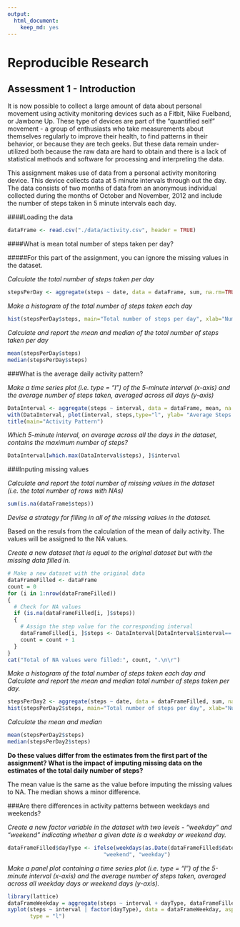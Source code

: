 ```yaml
---
output:
  html_document:
    keep_md: yes
---
```

Reproducible Research
=====================




Assessment 1 - Introduction
----------------------------


It is now possible to collect a large amount of data about personal movement using activity monitoring devices such as a Fitbit, Nike Fuelband, or Jawbone Up. These type of devices are part of the "quantified self" movement - a group of enthusiasts who take measurements about themselves regularly to improve their health, to find patterns in their behavior, or because they are tech geeks. But these data remain under-utilized both because the raw data are hard to obtain and there is a lack of statistical methods and software for processing and interpreting the data.

This assignment makes use of data from a personal activity monitoring device. This device collects data at 5 minute intervals through out the day. The data consists of two months of data from an anonymous individual collected during the months of October and November, 2012 and include the number of steps taken in 5 minute intervals each day.


####Loading the data

```r

dataFrame <- read.csv("./data/activity.csv", header = TRUE)

```



####What is mean total number of steps taken per day?

#####For this part of the assignment, you can ignore the missing values in the dataset.

*Calculate the total number of steps taken per day*

```r

stepsPerDay <- aggregate(steps ~ date, data = dataFrame, sum, na.rm=TRUE)

```

*Make a histogram of the total number of steps taken each day*

```r

hist(stepsPerDay$steps, main="Total number of steps per day", xlab="Number of steps", ylab= "Frequency in minutes", plot=TRUE)

```

*Calculate and report the mean and median of the total number of steps taken per day*

```r
mean(stepsPerDay$steps)
median(stepsPerDay$steps)
```

###What is the average daily activity pattern?


*Make a time series plot (i.e. type = "l") of the 5-minute interval (x-axis) and the average number of steps taken, averaged across all days (y-axis)*
```r
DataInterval <- aggregate(steps ~ interval, data = dataFrame, mean, na.rm=TRUE)
with(DataInterval, plot(interval, steps,type="l", ylab= "Average Steps x Day", xlab="5 min Interval", col="blue"))
title(main="Activity Pattern")
```

*Which 5-minute interval, on average across all the days in the dataset, contains the maximum number of steps?*
```r
DataInterval[which.max(DataInterval$steps), ]$interval
```

###Inputing missing values

*Calculate and report the total number of missing values in the dataset (i.e. the total number of rows with NAs)*

```r
sum(is.na(dataFrame$steps))
```

*Devise a strategy for filling in all of the missing values in the dataset.*

Based on the resuls from the calculation of the mean of daily activity. The values will be assigned to the NA values.


*Create a new dataset that is equal to the original dataset but with the missing data filled in.*
```r
# Make a new dataset with the original data
dataFrameFilled <- dataFrame
count = 0 
for (i in 1:nrow(dataFrameFilled))
{
  # Check for NA values
  if (is.na(dataFrameFilled[i, ]$steps))
  {
    # Assign the step value for the corresponding interval
    dataFrameFilled[i, ]$steps <- DataInterval[DataInterval$interval== dataFrameFilled[i, ]$interval, ]$steps
    count = count + 1
  }
}
cat("Total of NA values were filled:", count, ".\n\r")
```

*Make a histogram of the total number of steps taken each day and Calculate and report the mean and median total number of steps taken per day.*

```r
stepsPerDay2 <- aggregate(steps ~ date, data = dataFrameFilled, sum, na.rm=TRUE)
hist(stepsPerDay2$steps, main="Total number of steps per day", xlab="Number of steps", ylab= "Frequency in minutes", plot=TRUE)
```
*Calculate the mean and median*
```r
mean(stepsPerDay2$steps)
median(stepsPerDay2$steps)
```

**Do these values differ from the estimates from the first part of the assignment? What is the impact of imputing missing data on the estimates of the total daily number of steps?**

The mean value is the same as the value before imputing the missing values to NA. The median shows a minor difference.

###Are there differences in activity patterns between weekdays and weekends?

*Create a new factor variable in the dataset with two levels - "weekday" and "weekend" indicating whether a given date is a weekday or weekend day.*

```r
dataFrameFilled$dayType <- ifelse(weekdays(as.Date(dataFrameFilled$date,format="%Y-%m-%d")) %in% c("Satuday", "Sunday"), 
                              "weekend", "weekday")
```

*Make a panel plot containing a time series plot (i.e. type = "l") of the 5-minute interval (x-axis) and the average number of steps taken, averaged across all weekday days or weekend days (y-axis).*

```r
library(lattice)
dataFrameWeekday = aggregate(steps ~ interval + dayType, dataFrameFilled, mean)
xyplot(steps ~ interval | factor(dayType), data = dataFrameWeekday, aspect = 1/2, 
       type = "l")
```
